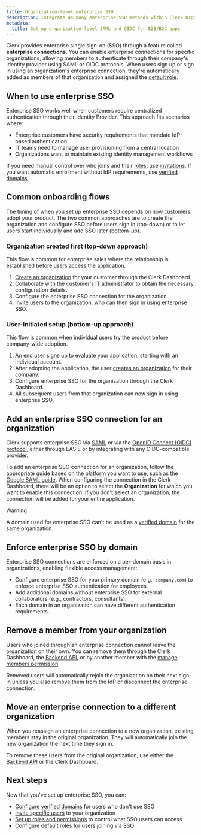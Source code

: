 ```yaml
---
title: Organization-level enterprise SSO
description: Integrate as many enterprise SSO methods within Clerk Organizations. Enable SAML SSO, OAuth/OIDC, and other secure MFA/single sign-on options for B2B SaaS apps.
metadata:
  title: Set up organization-level SAML and OIDC for B2B/B2C apps
---
```


Clerk provides enterprise single sign-on (SSO) through a feature called **enterprise connections**. You can enable enterprise connections for specific organizations, allowing members to authenticate through their company's identity provider using SAML or OIDC protocols. When users sign up or sign in using an organization's enterprise connection, they're automatically added as members of that organization and assigned the [default role](/docs/guides/organizations/control-access/roles-and-permissions#the-default-role-for-members).

## When to use enterprise SSO

Enterprise SSO works well when customers require centralized authentication through their Identity Provider. This approach fits scenarios where:

- Enterprise customers have security requirements that mandate IdP-based authentication
- IT teams need to manage user provisioning from a central location
- Organizations want to maintain existing identity management workflows

If you need manual control over who joins and their [roles](/docs/guides/organizations/control-access/roles-and-permissions), use [invitations](/docs/guides/organizations/add-members/invitations). If you want automatic enrollment without IdP requirements, use [verified domains](/docs/guides/organizations/add-members/verified-domains).

## Common onboarding flows

The timing of when you set up enterprise SSO depends on how customers adopt your product. The two common approaches are to create the organization and configure SSO before users sign in (top-down) or to let users start individually and add SSO later (bottom-up).

### Organization created first (top-down approach)

This flow is common for enterprise sales where the relationship is established before users access the application.

1. [Create an organization](/docs/guides/organizations/create-and-manage#create-an-organization) for your customer through the Clerk Dashboard.
1. Collaborate with the customer's IT administrator to obtain the necessary configuration details.
1. Configure the enterprise SSO connection for the organization.
1. Invite users to the organization, who can then sign in using enterprise SSO.

### User-initiated setup (bottom-up approach)

This flow is common when individual users try the product before company-wide adoption.

1. An end user signs up to evaluate your application, starting with an individual account.
1. After adopting the application, the user [creates an organization](/docs/guides/organizations/create-and-manage#create-an-organization) for their company.
1. Configure enterprise SSO for the organization through the Clerk Dashboard.
1. All subsequent users from that organization can now sign in using enterprise SSO.

## Add an enterprise SSO connection for an organization

Clerk supports enterprise SSO via [SAML](/docs/guides/configure/auth-strategies/enterprise-connections/overview#saml) or via the [OpenID Connect (OIDC) protocol](/docs/guides/configure/auth-strategies/enterprise-connections/overview#oidc), either through EASIE or by integrating with any OIDC-compatible provider.

To add an enterprise SSO connection for an organization, follow the appropriate guide based on the platform you want to use, such as the [Google SAML guide](/docs/guides/configure/auth-strategies/enterprise-connections/saml/google). When configuring the connection in the Clerk Dashboard, there will be an option to select the **Organization** for which you want to enable this connection. If you don't select an organization, the connection will be added for your entire application.

> [!WARNING]
> A domain used for enterprise SSO can't be used as a [verified domain](/docs/guides/organizations/add-members/verified-domains) for the same organization.

## Enforce enterprise SSO by domain

Enterprise SSO connections are enforced on a per-domain basis in organizations, enabling flexible access management:

- Configure enterprise SSO for your primary domain (e.g., `company.com`) to enforce enterprise SSO authentication for employees.
- Add additional domains without enterprise SSO for external collaborators (e.g., contractors, consultants).
- Each domain in an organization can have different authentication requirements.

## Remove a member from your organization

Users who joined through an enterprise connection cannot leave the organization on their own. You can remove them through the Clerk Dashboard, the [Backend API](/docs/reference/backend-api/tag/organization-memberships/delete/organizations/\{organization_id}/memberships/\{user_id}), or by another member with the [manage members permission](/docs/guides/organizations/control-access/roles-and-permissions#system-permissions).

Removed users will automatically rejoin the organization on their next sign-in unless you also remove them from the IdP or disconnect the enterprise connection.

## Move an enterprise connection to a different organization

When you reassign an enterprise connection to a new organization, existing members stay in the original organization. They will automatically join the new organization the next time they sign in.

To remove these users from the original organization, use either the [Backend API](/docs/reference/backend-api/tag/organization-memberships/delete/organizations/\{organization_id}/memberships/\{user_id}) or the Clerk Dashboard.

## Next steps

Now that you've set up enterprise SSO, you can:

- [Configure verified domains](/docs/guides/organizations/add-members/verified-domains) for users who don't use SSO
- [Invite specific users](/docs/guides/organizations/add-members/invitations) to your organization
- [Set up roles and permissions](/docs/guides/organizations/control-access/roles-and-permissions) to control what SSO users can access
- [Configure default roles](/docs/guides/organizations/configure#default-roles) for users joining via SSO

